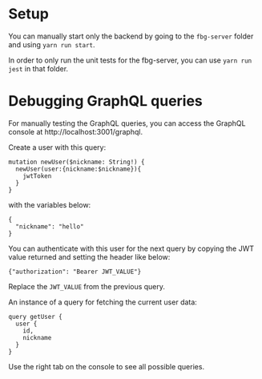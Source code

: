 
<Meta title="Documentation/Debugging Backend (fbg-server)" />

# Setup
You can manually start only the backend by going to the `fbg-server` folder and using `yarn run start`.

In order to only run the unit tests for the fbg-server, you can use `yarn run jest` in that folder.

# Debugging GraphQL queries

For manually testing the GraphQL queries, you can access the GraphQL console at http://localhost:3001/graphql.

Create a user with this query:

```
mutation newUser($nickname: String!) {
  newUser(user:{nickname:$nickname}){
    jwtToken
  }
}
```

with the variables below:

```
{
  "nickname": "hello"
}
```

You can authenticate with this user for the next query by copying the JWT value returned and setting the header like below:

```
{"authorization": "Bearer JWT_VALUE"}
```

Replace the `JWT_VALUE` from the previous query.

An instance of a query for fetching the current user data:
```
query getUser {
  user {
    id,
    nickname
  }
}
```

Use the right tab on the console to see all possible queries.